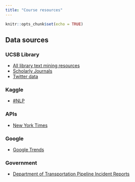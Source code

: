```yaml
---
title: "Course resources"
---
```


```r
knitr::opts_chunk$set(echo = TRUE)
```

<!-- <p style="color: #ba5e00"><b>Useful data sources</b> Open and edit the <b>resources.Rmd</b> file, in the project root, to delete this placeholder text and customize with your own!</p> -->

## Data sources
### UCSB Library 
- [All library text mining resources](https://guides.library.ucsb.edu/c.php?g=1095771)
- [Scholarly Journals](https://guides.library.ucsb.edu/c.php?g=1059769&p=8319664)
- [Twitter data](https://guides.library.ucsb.edu/c.php?g=1095771)

### Kaggle  
- [#NLP](https://www.kaggle.com/datasets?tags=13204-NLP)

### APIs
- [New York Times](https://developer.nytimes.com/)

### Google
- [Google Trends](https://googletrends.github.io/data/)

### Government 
- [Department of Transportation Pipeline Incident Reports](https://www.phmsa.dot.gov/data-and-statistics/pipeline/pipeline-incident-20-year-trends)

